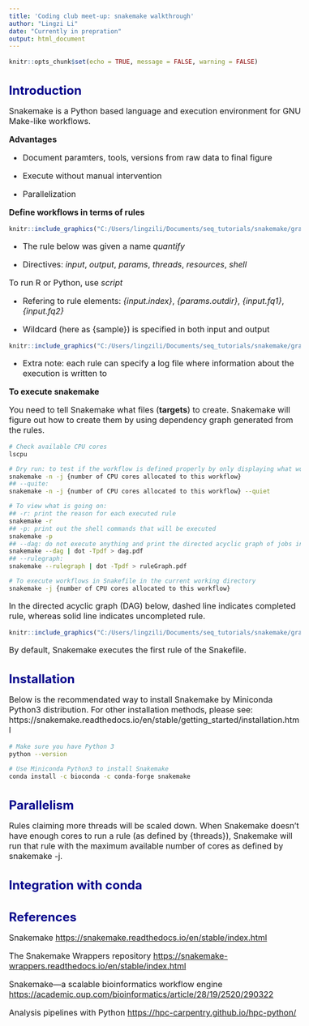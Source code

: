 ```yaml
---
title: 'Coding club meet-up: snakemake walkthrough'
author: "Lingzi Li"
date: "Currently in prepration"
output: html_document
---
```

<style type="text/css">

body{ /* Normal  */
      font-size: 16px;
  }
td {  /* Table  */
  font-size: 12px;
}
h1.title {
  font-size: 28px;
}
h1 { /* Header 1 */
  font-size: 24px;
  color: DarkBlue;
}
h2 { /* Header 2 */
    font-size: 20px;
}
h3 { /* Header 3 */
    font-size: 18px;
}
code.r{ /* Code block */
    font-size: 12px;
}
pre { /* Code block - determines code spacing between lines */
    font-size: 14px;
}
</style>

```r
knitr::opts_chunk$set(echo = TRUE, message = FALSE, warning = FALSE)
```

# Introduction

Snakemake is a Python based language and execution environment for GNU Make-like workflows.

**Advantages**

* Document paramters, tools, versions from raw data to final figure

* Execute without manual intervention

* Parallelization

**Define workflows in terms of rules**

```r
knitr::include_graphics("C:/Users/lingzili/Documents/seq_tutorials/snakemake/graph/dependency.png")
```

* The rule below was given a name *quantify*

* Directives: *input*, *output*, *params*, *threads*, *resources*, *shell* 

To run R or Python, use *script*

* Refering to rule elements: *{input.index}*, *{params.outdir}*, *{input.fq1}*, *{input.fq2}*

* Wildcard (here as {sample}) is specified in both input and output

```r
knitr::include_graphics("C:/Users/lingzili/Documents/seq_tutorials/snakemake/graph/rule.png")
```

* Extra note: each rule can specify a log file where information about the execution is written to

**To execute snakemake**

You need to tell Snakemake what files (**targets**) to create. Snakemake will figure out how to create them by using dependency graph generated from the rules.

```bash
# Check available CPU cores
lscpu

# Dry run: to test if the workflow is defined properly by only displaying what would be done without actual execution
snakemake -n -j {number of CPU cores allocated to this workflow}
## --quite:
snakemake -n -j {number of CPU cores allocated to this workflow} --quiet

# To view what is going on:
## -r: print the reason for each executed rule
snakemake -r
## -p: print out the shell commands that will be executed
snakemake -p
## --dag: do not execute anything and print the directed acyclic graph of jobs in the dot language
snakemake --dag | dot -Tpdf > dag.pdf
## --rulegraph:
snakemake --rulegraph | dot -Tpdf > ruleGraph.pdf

# To execute workflows in Snakefile in the current working directory
snakemake -j {number of CPU cores allocated to this workflow}
```

In the directed acyclic graph (DAG) below, dashed line indicates completed rule, whereas solid line indicates uncompleted rule.

```r
knitr::include_graphics("C:/Users/lingzili/Documents/seq_tutorials/snakemake/graph/dag.png")
```

By default, Snakemake executes the first rule of the Snakefile.

# Installation

Below is the recommendated way to install Snakemake by Miniconda Python3 distribution. For other installation methods, please see: https://snakemake.readthedocs.io/en/stable/getting_started/installation.html

```bash
# Make sure you have Python 3
python --version

# Use Miniconda Python3 to install Snakemake
conda install -c bioconda -c conda-forge snakemake
```

# Parallelism

Rules claiming more threads will be scaled down. When Snakemake doesn’t have enough cores to run a rule (as defined by {threads}), Snakemake will run that rule with the maximum available number of cores as defined by snakemake -j.

# Integration with conda


# References

Snakemake <https://snakemake.readthedocs.io/en/stable/index.html>

The Snakemake Wrappers repository <https://snakemake-wrappers.readthedocs.io/en/stable/index.html>

Snakemake—a scalable bioinformatics workflow engine <https://academic.oup.com/bioinformatics/article/28/19/2520/290322>

Analysis pipelines with Python <https://hpc-carpentry.github.io/hpc-python/>